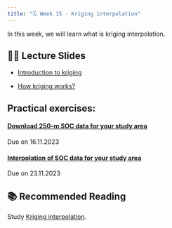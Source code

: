 ```yaml
---
title: "🗓️ Week 15 - Kriging interpolation"
---
```


In this week, we will learn what is kriging interpolation. 


## 👨‍🏫 Lecture Slides 


- [Introduction to kriging](https://mycourses.aalto.fi/pluginfile.php/1265858/course/section/161436/Lecture%204%20Introduction%20to%20kriging.pdf)

- [How kriging works?](https://pro.arcgis.com/en/pro-app/latest/tool-reference/3d-analyst/how-kriging-works.htm)


## **Practical exercises**:

#### [Download 250-m SOC data for your study area](https://rpubs.com/ials2un/gettingSoilGrids)

Due on 16.11.2023

#### [Interpolation of SOC data for your study area](https://rpubs.com/ials2un/soc_interp)

Due on 23.11.2023

## 📚 Recommended Reading 

Study [Kriging interpolation](https://www.publichealth.columbia.edu/research/population-health-methods/kriging-interpolation).





